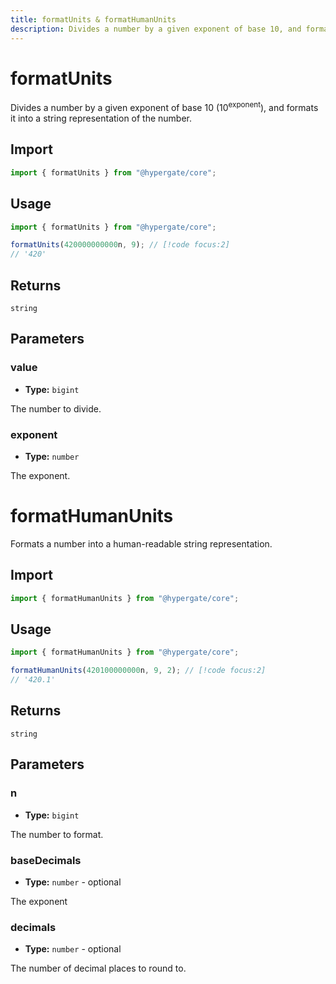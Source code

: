```yaml
---
title: formatUnits & formatHumanUnits
description: Divides a number by a given exponent of base 10, and formats it into a string representation of the number.
---
```


# formatUnits

Divides a number by a given exponent of base 10 (10<sup>exponent</sup>), and formats it into a string representation of the number.

## Import

```ts
import { formatUnits } from "@hypergate/core";
```

## Usage

```ts
import { formatUnits } from "@hypergate/core";

formatUnits(420000000000n, 9); // [!code focus:2]
// '420'
```

## Returns

`string`

## Parameters

### value

- **Type:** `bigint`

The number to divide.

### exponent

- **Type:** `number`

The exponent.

# formatHumanUnits

Formats a number into a human-readable string representation.

## Import

```ts
import { formatHumanUnits } from "@hypergate/core";
```

## Usage

```ts
import { formatHumanUnits } from "@hypergate/core";

formatHumanUnits(420100000000n, 9, 2); // [!code focus:2]
// '420.1'
```

## Returns

`string`

## Parameters

### n

- **Type:** `bigint`

The number to format.

### baseDecimals

- **Type:** `number` - optional

The exponent

### decimals

- **Type:** `number` - optional

The number of decimal places to round to.
